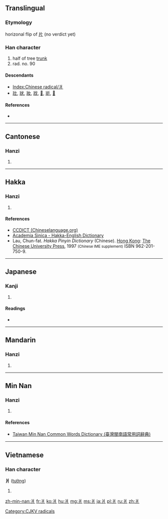 ==Translingual==

{{stroke order|type=animate}}

===Etymology===
horizonal flip of [[片]] (no verdict yet)

===Han character===
{{Han char|rn=90|rad=爿|as=00|sn=4|four=2220<sub>0</sub>|canj=女中一 (VLM)}}

# half of tree [[trunk]]
# rad. no. 90

====Descendants====
* [[Index:Chinese radical/爿]]
* [[壯]], [[狀]], [[妝]], [[戕]], [[𢪇]], [[斨]], [[𧢼]]

====References====
* {{Han ref|kx=0691.090|dkj=19758|dj=1104.050|hdz=42374.010|uh=723F|ud=29247|bh=C962|bd=51554}}

----

==Cantonese==

===Hanzi===
{{yue-hanzi|jyut=[[baan2]], [[baan6]], [[coeng4]]|y=baan2, baan6, cheung4}}

# {{defn|lang=yue|sort=爿00}}

----

==Hakka==

===Hanzi===
{{hak-hanzi|poj=tshòng|gd=siong<sup>2</sup>, ts'iong<sup>2</sup>, p'an<sup>5</sup> [Meixian], ts'ong<sup>2</sup> [Hailu, Siyan, Kwangtung]|hpy=cong2}}

# {{defn|lang=hak|sort=爿00}}

====References====
*[http://www.chinalanguage.com/dictionaries/?mode=view&view=chardict&query=%E7%88%BF CCDICT (Chineselanguage.org)]
*[http://minhakka.ling.sinica.edu.tw/bkg/hakyin/search.php?DETAIL=1&LIMIT=id=51660&dbname=su_tian_1&graph=2 Academia Sinica - Hakka-English Dictionary]
*Lau, Chun-fat. ''Hakka Pinyin Dictionary'' (Chinese). [[Hong Kong]]: [[w:Chinese University of Hong Kong|The Chinese University Press]], 1997 <small>(Chinese IME supplement)</small> ISBN 962-201-750-9.

----

==Japanese==

===Kanji===
{{ja-kanji|grade=|rs=爿00}}

# {{defn|lang=ja|sort=爿00}}

====Readings====
* {{ja-readings|on=[[しょう]] (shō)|kun=[[だい]] (dai), [[きぎれ]] (kigire)}}

----

==Mandarin==

===Hanzi===
{{cmn-hanzi|pin=[[qiáng]] ([[qiang2]])|wg=ch'iang<sup>2</sup>}}

# {{defn|lang=cmn|sort=爿00}}

----

==Min Nan==

===Hanzi===
{{nan-hanzi|tlpa=pîng (ping<sup>5</sup>)}}

# {{defn|lang=nan|sort=爿00}}

====References====
*[http://twblg.dict.edu.tw/holodict_new/result_detail.jsp?n_no=1224&curpage=1&sample=%E7%88%BF&radiobutton=1&querytarget=1&limit=20&pagenum=2&rowcount=22 Taiwan Min Nan Common Words Dictionary (臺灣閩南語常用詞辭典)]

----

==Vietnamese==

===Han character===
'''爿''' ([[tường]])

# {{defn|lang=vi}}

[[Category:CJKV radicals]]

[[zh-min-nan:爿]]
[[fr:爿]]
[[ko:爿]]
[[hu:爿]]
[[mg:爿]]
[[ms:爿]]
[[ja:爿]]
[[pl:爿]]
[[ru:爿]]
[[zh:爿]]
